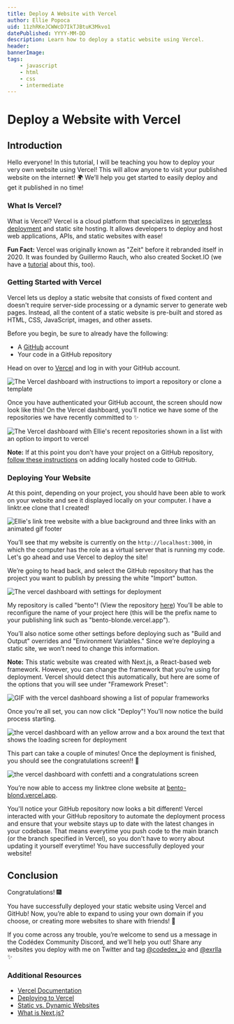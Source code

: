 ```yaml
---
title: Deploy A Website with Vercel
author: Ellie Popoca
uid: 11zhRKeJCWWcD7IkTJBtuK3Mkvo1
datePublished: YYYY-MM-DD
description: Learn how to deploy a static website using Vercel.
header:
bannerImage:
tags:
    - javascript
    - html
    - css
    - intermediate
---
```


<BannerImage
  link=""
  description=""
  uid={false}
  cl="for-sidebar"
/>

# Deploy a Website with Vercel

<AuthorAvatar
  author_name="Ellie Popoca"
  author_avatar="/images/projects/authors/ellie-popoca.jpg"
  username="exrlla"
  uid={true}
/>

<BannerImage
  link=""
  description=""
  uid={false}
/>

## Introduction 

Hello everyone! In this tutorial, I will be teaching you how to deploy your very own website using Vercel! This will allow anyone to visit your published website on the internet! 🌍 We’ll help you get started to easily deploy and get it published in no time! 

### What Is Vercel?

What is Vercel? Vercel is a cloud platform that specializes in [serverless deployment](https://www.redhat.com/en/topics/cloud-native-apps/what-is-serverless) and static site hosting. It allows developers to deploy and host web applications, APIs, and static websites with ease!

**Fun Fact:** Vercel was originally known as "Zeit" before it rebranded itself in 2020. It was founded by Guillermo Rauch, who also created Socket.IO (we have a [tutorial](https://www.codedex.io/projects/build-a-chat-app-with-socket-io) about this, too).

### Getting Started with Vercel

Vercel lets us deploy a static website that consists of fixed content and doesn't require server-side processing or a dynamic server to generate web pages. Instead, all the content of a static website is pre-built and stored as HTML, CSS, JavaScript, images, and other assets.

Before you begin, be sure to already have the following:
 
- A [GitHub](https://github.com/) account
- Your code in a GitHub repository 

Head on over to [Vercel](https://vercel.com/) and log in with your GitHub account. 

<img src="https://raw.githubusercontent.com/codedex-io/projects/main/projects/deploy-a-website-with-vercel/images/vercel-intro.png" alt="The Vercel dashboard with instructions to import a repository or clone a template" />

Once you have authenticated your GitHub account, the screen should now look like this! On the Vercel dashboard, you’ll notice we have some of the repositories we have recently committed to ✨

<img src="https://raw.githubusercontent.com/codedex-io/projects/main/projects/deploy-a-website-with-vercel/images/vercel-authed.png" alt="The Vercel dashboard with Ellie's recent repositories shown in a list with an option to import to vercel" />

**Note:** If at this point you don’t have your project on a GitHub repository, [follow these instructions](https://docs.github.com/en/migrations/importing-source-code/using-the-command-line-to-import-source-code/adding-locally-hosted-code-to-github) on adding locally hosted code to GitHub. 

### Deploying Your Website

At this point, depending on your project, you should have been able to work on your website and see it displayed locally on your computer. I have a linktr.ee clone that I created!

<img src="https://raw.githubusercontent.com/codedex-io/projects/main/projects/deploy-a-website-with-vercel/images/vercel-pre-app-demo.gif" alt="Ellie's link tree website with a blue background and three links with an animated gif footer" />

You’ll see that my website is currently on the `http://localhost:3000`, in which the computer has the role as a virtual server that is running my code. Let's go ahead and use Vercel to deploy the site! 

We’re going to head back, and select the GitHub repository that has the project you want to publish by pressing the white "Import" button.

<img src="https://raw.githubusercontent.com/codedex-io/projects/main/projects/deploy-a-website-with-vercel/images/vercel-pre-deploy.png" alt="The vercel dashboard with settings for deployment" />

My repository is called "bento"! (View the repository [here](https://github.com/exrlla/bento)) You’ll be able to reconfigure the name of your project here (this will be the prefix name to your publishing link such as "bento-blonde.vercel.app"). 

You’ll also notice some other settings before deploying such as "Build and Output" overrides and "Environment Variables." Since we’re deploying a static site, we won’t need to change this information. 

**Note:** This static website was created with Next.js, a React-based web framework. However, you can change the framework that you’re using for deployment. Vercel should detect this automatically, but here are some of the options that you will see under "Framework Preset": 

<img src="https://raw.githubusercontent.com/codedex-io/projects/main/projects/deploy-a-website-with-vercel/images/vercel-fw-demo.gif" alt="GIF with the vercel dashboard showing a list of popular frameworks" />

Once you’re all set, you can now click "Deploy"! You’ll now notice the build process starting. 

<img src="https://raw.githubusercontent.com/codedex-io/projects/main/projects/deploy-a-website-with-vercel/images/vercel-loading.png" alt="the vercel dashboard with an yellow arrow and a box around the text that shows the loading screen for deployment" />

This part can take a couple of minutes! Once the deployment is finished, you should see the congratulations screen!! 🎉

<img src="https://raw.githubusercontent.com/codedex-io/projects/main/projects/deploy-a-website-with-vercel/images/vercel-congrats.png" alt="the vercel dashboard with confetti and a congratulations screen" />

You’re now able to access my linktree clone website at [bento-blond.vercel.app](https://bento-blond.vercel.app/). 

You'll notice your GitHub repository now looks a bit different! Vercel interacted with your GitHub repository to automate the deployment process and ensure that your website stays up to date with the latest changes in your codebase. That means everytime you push code to the main branch (or the branch specified in Vercel), so you don't have to worry about updating it yourself everytime! You have successfully deployed your website! 

## Conclusion

Congratulations! 🎆

You have successfully deployed your static website using Vercel and GitHub! Now, you’re able to expand to using your own domain if you choose, or creating more websites to share with friends! 👯

If you come across any trouble, you’re welcome to send us a message in the Codédex Community Discord, and we’ll help you out! Share any websites you deploy with me on Twitter and tag [@codedex_io](https://www.twitter.com/codedex_io) and [@exrlla](https://www.twitter.com/exrlla) ✨

### Additional Resources
 
- [Vercel Documentation](https://vercel.com/docs) 
- [Deploying to Vercel](https://vercel.com/docs/concepts/deployments/overview) 
- [Static vs. Dynamic Websites](https://www.wix.com/blog/static-vs-dynamic-website#:~:text=The%20key%20difference%20between%20static,to%20change%20with%20the%20user.) 
- [What is Next.js?](https://nextjs.org/learn/foundations/about-nextjs/what-is-nextjs) 

